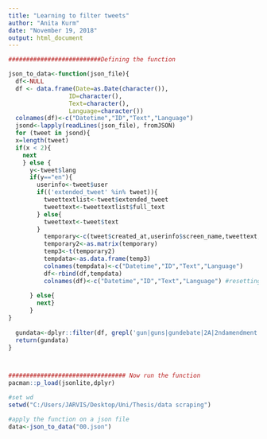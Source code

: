 ```yaml
---
title: "Learning to filter tweets"
author: "Anita Kurm"
date: "November 19, 2018"
output: html_document
---
```


```r
##########################Defining the function

json_to_data<-function(json_file){
  df<-NULL
  df <- data.frame(Date=as.Date(character()),
                 ID=character(),
                 Text=character(),
                 Language=character())
  colnames(df)<-c("Datetime","ID","Text","Language")
  jsond<-lapply(readLines(json_file), fromJSON)
  for (tweet in jsond){
  x=length(tweet)
  if(x < 2){
    next
    } else {
      y<-tweet$lang
      if(y=="en"){
        userinfo<-tweet$user
        if(('extended_tweet' %in% tweet)){
          tweettextlist<-tweet$extended_tweet
          tweettext<-tweettextlist$full_text
        } else{
          tweettext<-tweet$text
        }
          temporary<-c(tweet$created_at,userinfo$screen_name,tweettext, tweet$lang)
          temporary2<-as.matrix(temporary)
          temp3<-t(temporary2)
          tempdata<-as.data.frame(temp3)
          colnames(tempdata)<-c("Datetime","ID","Text","Language")
          df<-rbind(df,tempdata)
          colnames(df)<-c("Datetime","ID","Text","Language") #resetting names
        
      } else{
        next}
      }
}
  
  gundata<-dplyr::filter(df, grepl('gun|guns|gundebate|2A|2ndamendment|guncontrol|gunsense|gunban|gunsafety|gunrights|NRA|2AShallNotBeInfringed|shooting', Text))
  return(gundata)
}



################################# Now run the function
pacman::p_load(jsonlite,dplyr)

#set wd
setwd("C:/Users/JARVIS/Desktop/Uni/Thesis/data scraping")

#apply the function on a json file
data<-json_to_data("00.json")
```

